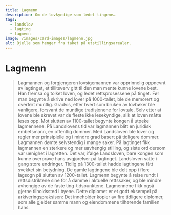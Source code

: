 ```yaml
---
title: Lagmenn
description: Om de lovkyndige som ledet tingene…
tags:
  - landslov
  - lagting
  - lagmenn
image: /images/card-images/lagmenn.jpg
alt: Bjelle som henger fra taket på utstillingsarealer.
---
```



# Lagmenn 

<Blockquote
    quote='«For  ingen må bryte lagmannens lovutsagn med mindre kongen ser at lovboka sier noe annet, eller kongen med kloke menns samtykke mener at noe annet er riktigere.»'
    footer='Tingfarebolken, kapittel 10' 
/>



<Container stil="initial side">
    Lagmannen og forgjengeren lovsigemannen var opprinnelig oppnevnt av lagtinget, et tillitsverv gitt til den man mente kunne lovene best. Han fremsa og tolket loven, og ledet rettsprosessene på tinget. 
    Før man begynte å skrive ned lover på 1000-tallet, ble de memorert og overført muntlig. Gradvis, etter hvert som bruken av lovbøker ble vanligere, forsvant de muntlige tradisjonene for lovtale. 
    Selv etter at lovene ble skrevet var de fleste ikke lesekyndige, slik at loven måtte leses opp. Mot slutten av 1100-tallet begynte kongen å utpeke lagmennene. 
    På Landslovens tid var lagmannen blitt en juridisk embetsmann, en offentlig dommer. Med Landsloven ble lover og regler mer prinsipielle og i mindre grad basert på tidligere dommer. 
    Lagmannen dømte selvstendig i mange saker. På lagtinget fikk lagmannen en sterkere og mer uavhengig stilling, og siste ord dersom var uenighet i lagretten. Det var, ifølge Landsloven, bare kongen som kunne overprøve hans avgjørelser på lagtinget. 
    Landsloven satte i gang store endringer. Tidlig på 1300-tallet hadde lagtingene fått svekket sin betydning. De gamle lagtingene ble delt opp i flere lagsogn på slutten av 1200-tallet. 
    Lagmenn begynte å reise rundt i rettsdistriktene sine for å dømme i aktuelle rettssaker, og ble mindre avhengige av de faste ting-tidspunktene. Lagmennene fikk også gjerne tilholdssted i byene.
</Container>

<Work id="ubb-diplom-0080" marcus="https://marcus.uib.no/instance/charter/ubb-diplom-0080.html"> 
Dette diplomet er et godt eksempel på arkiveringspraksisen: Det inneholder kopier av fire tidligere diplomer, som alle gjelder samme mann og eiendommene tilhørende familien hans.
</Work>

